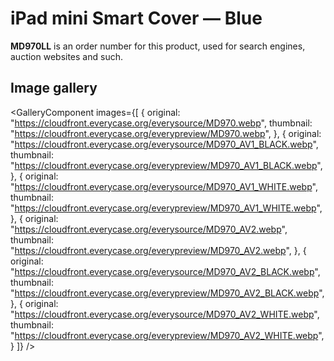 
# iPad mini Smart Cover — Blue

<Callout type='info' emoji='👉🏻'>**MD970LL** is an order number for this product, used for search engines, auction websites and such.</Callout>

## Image gallery

<GalleryComponent
    images={[
      {
        original: "https://cloudfront.everycase.org/everysource/MD970.webp",
        thumbnail: "https://cloudfront.everycase.org/everypreview/MD970.webp",
      },
      {
        original: "https://cloudfront.everycase.org/everysource/MD970_AV1_BLACK.webp",
        thumbnail: "https://cloudfront.everycase.org/everypreview/MD970_AV1_BLACK.webp",
      },
      {
        original: "https://cloudfront.everycase.org/everysource/MD970_AV1_WHITE.webp",
        thumbnail: "https://cloudfront.everycase.org/everypreview/MD970_AV1_WHITE.webp",
      },
      {
        original: "https://cloudfront.everycase.org/everysource/MD970_AV2.webp",
        thumbnail: "https://cloudfront.everycase.org/everypreview/MD970_AV2.webp",
      },
      {
        original: "https://cloudfront.everycase.org/everysource/MD970_AV2_BLACK.webp",
        thumbnail: "https://cloudfront.everycase.org/everypreview/MD970_AV2_BLACK.webp",
      },
      {
        original: "https://cloudfront.everycase.org/everysource/MD970_AV2_WHITE.webp",
        thumbnail: "https://cloudfront.everycase.org/everypreview/MD970_AV2_WHITE.webp",
      }
    ]}
  />
